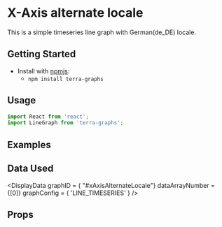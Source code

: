 
# X-Axis alternate locale

This is a simple timeseries line graph with German(de_DE) locale.

## Getting Started

- Install with [npmjs](https://www.npmjs.com):
  - `npm install terra-graphs`

## Usage

```jsx
import React from 'react';
import LineGraph from 'terra-graphs';
```
## Examples
<LineGraph />

## Data Used
<DisplayData graphID = { "#xAxisAlternateLocale"} dataArrayNumber = {[0]} graphConfig = { 'LINE_TIMESERIES' } />

## Props
<PropsTable />